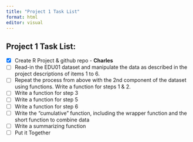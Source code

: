 ```yaml
---
title: "Project 1 Task List"
format: html
editor: visual
---
```


## Project 1 Task List:

-   [x] Create R Project & github repo - **Charles**
-   [ ] Read-in the EDU01 dataset and manipulate the data as described in the project descriptions of items 1 to 6.
-   [ ] Repeat the process from above with the 2nd component of the dataset using functions. Write a function for steps 1 & 2.
-   [ ] Write a function for step 3
-   [ ] Write a function for step 5
-   [ ] Write a function for step 6
-   [ ] Write the "cumulative" function, including the wrapper function and the short function to combine data
-   [ ] Write a summarizing function
-   [ ] Put it Together
